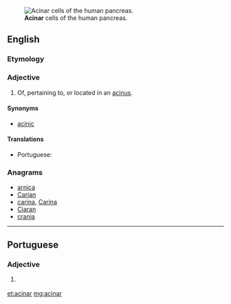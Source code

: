 [[Image:Pancreatic acinar cells - TEM.jpg|thumb|'''Acinar''' cells of the human pancreas.]]
==English==

===Etymology===
{{suffix|acinus|ar|lang=en}}

===Adjective===
{{en-adj|-}}

# {{context|anatomy|lang=en}} Of, pertaining to, or located in an [[acinus]].

====Synonyms====
* [[acinic]]

====Translations====
{{trans-top|pertaining to or located in an acinus}}
* Portuguese: {{t|pt|acinar}}
{{trans-mid}}
{{trans-bottom}}

===Anagrams===
* [[arnica#English|arnica]]
* [[Carian#English|Carian]]
* [[carina#English|carina]], [[Carina#English|Carina]]
* [[Ciaran#English|Ciaran]]
* [[crania#English|crania]]

----

==Portuguese==

===Adjective===
{{pt-adj|acina|r}}

# {{lb|pt|anatomy}} {{l|en|acinar}} {{gloss|pertaining to or located in an acinus}}

[[et:acinar]]
[[mg:acinar]]
